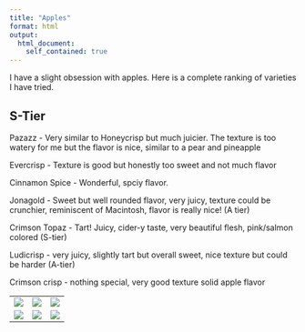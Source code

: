 ```yaml
---
title: "Apples"
format: html
output: 
  html_document:
    self_contained: true
---
```


I have a slight obsession with apples. Here is a complete ranking of varieties I have tried. 

## S-Tier

Pazazz - Very similar to Honeycrisp but much juicier. The texture is too watery for me but the flavor is nice, similar to a pear and pineapple 

Evercrisp - Texture is good but honestly too sweet and not much flavor 

Cinnamon Spice - Wonderful, spciy flavor.

Jonagold - Sweet but well rounded flavor, very juicy, texture could be crunchier, reminiscent of Macintosh, flavor is really nice! (A tier)

Crimson Topaz - Tart! Juicy, cider-y taste, very beautiful flesh, pink/salmon colored (S-tier) 

Ludicrisp - very juicy, slightly tart but overall sweet, nice texture but could be harder (A-tier) 

Crimson crisp - nothing special, very good texture solid apple flavor 

<table style="width: 100%;">
  <tr>
    <td>
      ![](images/suncrisp.jpg){.apples-img}
    </td>
    <td>
      ![](images/mutsu.jpg){.apples-img}
    </td>
    <td>
      ![](images/winecrisp.jpg){.apples-img}
 </tr>
 <tr>
    <td>
      ![](images/crimsoncrisp.jpg){.apples-img}
    </td>
    <td>
      ![](images/ludicrisp.jpg){.apples-img}
    </td>
    <td>
      ![](images/jonagold.jpg){.apples-img}
    </td>
  </tr>
</table>


